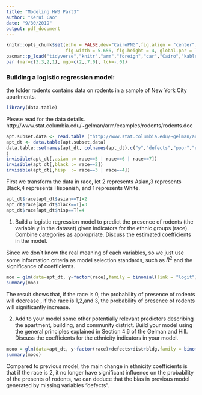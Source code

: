 ```yaml
---
title: "Modeling HW3 Part3"
author: "Kerui Cao"
date: "9/30/2019"
output: pdf_document
---
```

```r
knitr::opts_chunk$set(echo = FALSE,dev="CairoPNG",fig.align = "center", 
                      fig.width = 5.656, fig.height = 4, global.par = TRUE,warning = F)
pacman::p_load("tidyverse","knitr","arm","foreign","car","Cairo","kableExtra")
par (mar=c(3,3,2,1), mgp=c(2,.7,0), tck=-.01)
```

### Building a logistic regression model: 
the folder rodents contains data on rodents in a sample of New York City apartments.

```r
library(data.table)
```

Please read for the data details.
http://www.stat.columbia.edu/~gelman/arm/examples/rodents/rodents.doc

```r
apt.subset.data <- read.table ("http://www.stat.columbia.edu/~gelman/arm/examples/rodents/apt.subset.dat", header=TRUE)
apt_dt <- data.table(apt.subset.data)
data.table::setnames(apt_dt, colnames(apt_dt),c("y","defects","poor","race","floor","dist","bldg")
)
invisible(apt_dt[,asian := race==5 | race==6 | race==7])
invisible(apt_dt[,black := race==2])
invisible(apt_dt[,hisp  := race==3 | race==4])
```

\qquad First we transform the data in race, let 2 represents Asian,3 represents Black,4 represents Hispanish, and 1 represents White.  

```r
apt_dt$race[apt_dt$asian==T]=2
apt_dt$race[apt_dt$black==T]=3
apt_dt$race[apt_dt$hisp==T]=4
```

1. Build a logistic regression model to predict the presence of rodents (the variable y in the dataset) given indicators for the ethnic groups (race). Combine categories as appropriate. Discuss the estimated coefficients in the model.

\qquad Since we don`t know the real meaning of each variables, so we just use some information criteria as model selection standards, such as $R^2$ and the significance of coefficients.  

```r
moo = glm(data=apt_dt, y~factor(race),family = binomial(link = "logit"))
summary(moo)
```

\qquad The result shows that, if the race is 0, the probability of presence of rodents will decrease , if the race is 1,2,and 3, the probability of presence of rodents will significantly increase.  

2. Add to your model some other potentially relevant predictors describing the apartment, building, and community district. Build your model using the general principles explained in Section 4.6 of the Gelman and Hill. Discuss the coefficients for the ethnicity indicators in your model.

```r
mooo = glm(data=apt_dt, y~factor(race)+defects+dist+bldg,family = binomial(link = "logit"))
summary(mooo)
```

\qquad Compared to previous model, the main change in ethnicity coefficients is that if the race is 2, it no longer have significant influence on the probability of the presents of rodents, we can deduce that the bias in previous model generated by missing variables "defects".  
